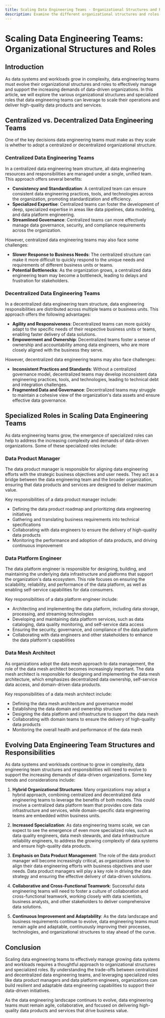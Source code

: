 ```yaml
---
title: Scaling Data Engineering Teams - Organizational Structures and Roles
description: Examine the different organizational structures and roles that data engineering teams can adopt to effectively manage growing data systems and workloads.
---
```


# Scaling Data Engineering Teams: Organizational Structures and Roles

## Introduction

As data systems and workloads grow in complexity, data engineering teams must evolve their organizational structures and roles to effectively manage and support the increasing demands of data-driven organizations. In this article, we will explore the various organizational structures and specialized roles that data engineering teams can leverage to scale their operations and deliver high-quality data products and services.

## Centralized vs. Decentralized Data Engineering Teams

One of the key decisions data engineering teams must make as they scale is whether to adopt a centralized or decentralized organizational structure.

### Centralized Data Engineering Teams
In a centralized data engineering team structure, all data engineering resources and responsibilities are managed under a single, unified team. This approach offers several benefits:

- **Consistency and Standardization**: A centralized team can ensure consistent data engineering practices, tools, and technologies across the organization, promoting standardization and efficiency.
- **Specialized Expertise**: Centralized teams can foster the development of deep, specialized expertise in areas like data pipelines, data modeling, and data platform engineering.
- **Streamlined Governance**: Centralized teams can more effectively manage data governance, security, and compliance requirements across the organization.

However, centralized data engineering teams may also face some challenges:

- **Slower Response to Business Needs**: The centralized structure can make it more difficult to quickly respond to the unique needs and requirements of different business units or teams.
- **Potential Bottlenecks**: As the organization grows, a centralized data engineering team may become a bottleneck, leading to delays and frustration for stakeholders.

### Decentralized Data Engineering Teams
In a decentralized data engineering team structure, data engineering responsibilities are distributed across multiple teams or business units. This approach offers the following advantages:

- **Agility and Responsiveness**: Decentralized teams can more quickly adapt to the specific needs of their respective business units or teams, enabling faster delivery of data solutions.
- **Empowerment and Ownership**: Decentralized teams foster a sense of ownership and accountability among data engineers, who are more closely aligned with the business they serve.

However, decentralized data engineering teams may also face challenges:

- **Inconsistent Practices and Standards**: Without a centralized governance model, decentralized teams may develop inconsistent data engineering practices, tools, and technologies, leading to technical debt and integration challenges.
- **Fragmented Data and Governance**: Decentralized teams may struggle to maintain a cohesive view of the organization's data assets and ensure effective data governance.

## Specialized Roles in Scaling Data Engineering Teams

As data engineering teams grow, the emergence of specialized roles can help to address the increasing complexity and demands of data-driven organizations. Some of these specialized roles include:

### Data Product Manager
The data product manager is responsible for aligning data engineering efforts with the strategic business objectives and user needs. They act as a bridge between the data engineering team and the broader organization, ensuring that data products and services are designed to deliver maximum value.

Key responsibilities of a data product manager include:
- Defining the data product roadmap and prioritizing data engineering initiatives
- Gathering and translating business requirements into technical specifications
- Collaborating with data engineers to ensure the delivery of high-quality data products
- Monitoring the performance and adoption of data products, and driving continuous improvement

### Data Platform Engineer
The data platform engineer is responsible for designing, building, and maintaining the underlying data infrastructure and platforms that support the organization's data ecosystem. This role focuses on ensuring the scalability, reliability, and performance of the data platform, as well as enabling self-service capabilities for data consumers.

Key responsibilities of a data platform engineer include:
- Architecting and implementing the data platform, including data storage, processing, and streaming technologies
- Developing and maintaining data platform services, such as data cataloging, data quality monitoring, and self-service data access
- Ensuring the security, governance, and compliance of the data platform
- Collaborating with data engineers and other stakeholders to enhance the data platform's capabilities

### Data Mesh Architect
As organizations adopt the data mesh approach to data management, the role of the data mesh architect becomes increasingly important. The data mesh architect is responsible for designing and implementing the data mesh architecture, which emphasizes decentralized data ownership, self-service data access, and domain-driven data products.

Key responsibilities of a data mesh architect include:
- Defining the data mesh architecture and governance model
- Establishing the data domain and ownership structure
- Designing the data platform and infrastructure to support the data mesh
- Collaborating with domain teams to ensure the delivery of high-quality data products
- Monitoring the overall health and performance of the data mesh

## Evolving Data Engineering Team Structures and Responsibilities

As data systems and workloads continue to grow in complexity, data engineering team structures and responsibilities will need to evolve to support the increasing demands of data-driven organizations. Some key trends and considerations include:

1. **Hybrid Organizational Structures**: Many organizations may adopt a hybrid approach, combining centralized and decentralized data engineering teams to leverage the benefits of both models. This could involve a centralized data platform team that provides core data infrastructure and services, while domain-specific data engineering teams are embedded within business units.

2. **Increased Specialization**: As data engineering teams scale, we can expect to see the emergence of even more specialized roles, such as data quality engineers, data mesh stewards, and data infrastructure reliability engineers, to address the growing complexity of data systems and ensure high-quality data products.

3. **Emphasis on Data Product Management**: The role of the data product manager will become increasingly critical, as organizations strive to align their data engineering efforts with business objectives and user needs. Data product managers will play a key role in driving the data strategy and ensuring the effective delivery of data-driven solutions.

4. **Collaborative and Cross-Functional Teamwork**: Successful data engineering teams will need to foster a culture of collaboration and cross-functional teamwork, working closely with data scientists, business analysts, and other stakeholders to deliver comprehensive data solutions.

5. **Continuous Improvement and Adaptability**: As the data landscape and business requirements continue to evolve, data engineering teams must remain agile and adaptable, continuously improving their processes, technologies, and organizational structures to stay ahead of the curve.

## Conclusion

Scaling data engineering teams to effectively manage growing data systems and workloads requires a thoughtful approach to organizational structures and specialized roles. By understanding the trade-offs between centralized and decentralized data engineering teams, and leveraging specialized roles like data product managers and data platform engineers, organizations can build resilient and adaptable data engineering capabilities to support their data-driven initiatives.

As the data engineering landscape continues to evolve, data engineering teams must remain agile, collaborative, and focused on delivering high-quality data products and services that drive business value.
